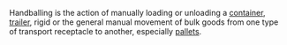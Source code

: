 Handballing is the action of manually loading or unloading a [[container]], [[trailer]], rigid or the general manual movement of bulk goods from one type of transport receptacle to another, especially [[pallets]].